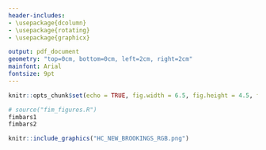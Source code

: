 ```yaml
---
header-includes:
- \usepackage{dcolumn}
- \usepackage{rotating}
- \usepackage{graphicx}

output: pdf_document
geometry: "top=0cm, bottom=0cm, left=2cm, right=2cm"
mainfont: Arial
fontsize: 9pt
---
```

\pagenumbering{gobble}

```r
knitr::opts_chunk$set(echo = TRUE, fig.width = 6.5, fig.height = 4.5, fig.align = "center")
```

```r
# source("fim_figures.R")
fimbars1
fimbars2
```

```r

knitr::include_graphics("HC_NEW_BROOKINGS_RGB.png")

```

